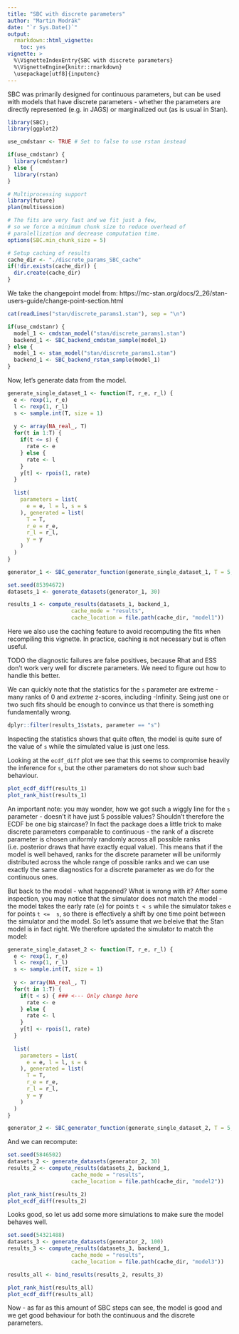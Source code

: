 ```yaml
---
title: "SBC with discrete parameters"
author: "Martin Modrák"
date: "`r Sys.Date()`"
output: 
  rmarkdown::html_vignette:
    toc: yes
vignette: >
  %\VignetteIndexEntry{SBC with discrete parameters}
  %\VignetteEngine{knitr::rmarkdown}
  \usepackage[utf8]{inputenc}
---
```


SBC was primarily designed for continuous parameters, but can be used
with models that have discrete parameters - whether the parameters
are directly represented (e.g. in JAGS) or marginalized out (as is usual in Stan).

```r
library(SBC); 
library(ggplot2)

use_cmdstanr <- TRUE # Set to false to use rstan instead

if(use_cmdstanr) {
  library(cmdstanr)
} else {
  library(rstan)
}

# Multiprocessing support
library(future)
plan(multisession)

# The fits are very fast and we fit just a few, 
# so we force a minimum chunk size to reduce overhead of
# paralellization and decrease computation time.
options(SBC.min_chunk_size = 5)

# Setup caching of results
cache_dir <- "./discrete_params_SBC_cache"
if(!dir.exists(cache_dir)) {
  dir.create(cache_dir)
}

```

We take the changepoint model from:
https://mc-stan.org/docs/2_26/stan-users-guide/change-point-section.html

```r
cat(readLines("stan/discrete_params1.stan"), sep = "\n")
```

```r
if(use_cmdstanr) {
  model_1 <- cmdstan_model("stan/discrete_params1.stan")
  backend_1 <- SBC_backend_cmdstan_sample(model_1)
} else {
  model_1 <- stan_model("stan/discrete_params1.stan")
  backend_1 <- SBC_backend_rstan_sample(model_1)
}
```

Now, let's generate data from the model.

```r
generate_single_dataset_1 <- function(T, r_e, r_l) {
  e <- rexp(1, r_e)
  l <- rexp(1, r_l)
  s <- sample.int(T, size = 1)
  
  y <- array(NA_real_, T)
  for(t in 1:T) {
    if(t <= s) {
      rate <- e
    } else {
      rate <- l
    }
    y[t] <- rpois(1, rate) 
  }
  
  list(
    parameters = list(
      e = e, l = l, s = s
    ), generated = list(
      T = T,
      r_e = r_e,
      r_l = r_l,
      y = y
    )
  )
}

generator_1 <- SBC_generator_function(generate_single_dataset_1, T = 5, r_e = 0.5, r_l = 0.1)
```


```r
set.seed(85394672)
datasets_1 <- generate_datasets(generator_1, 30)

```

```r
results_1 <- compute_results(datasets_1, backend_1, 
                    cache_mode = "results", 
                    cache_location = file.path(cache_dir, "model1"))
```

Here we also use the caching feature to avoid recomputing the fits when recompiling this vignette. 
In practice, caching is not necessary but is often useful.

TODO the diagnostic failures are false positives, because Rhat and ESS don't work very well for discrete parameters.
We need to figure out how to handle this better.

We can quickly note that the statistics for the `s` parameter are extreme - many ranks of 0 and _extreme_ z-scores, including -Infinity. Seing just one or two such fits should be enough to convince us that there is something fundamentally wrong.

```r
dplyr::filter(results_1$stats, parameter == "s") 
```


Inspecting the statistics shows that quite often, the model is quite sure of the value of `s` while the simulated value is just one less. 

Looking at the `ecdf_diff` plot we see that this seems to compromise heavily the inference for `s`, but the other parameters do not show such bad behaviour.

```r
plot_ecdf_diff(results_1)
plot_rank_hist(results_1)
```

An important note: you may wonder, how we got such a wiggly line for the `s` parameter - doesn't it
have just 5 possible values? Shouldn't therefore the ECDF be one big staircase? 
In fact the package does a little trick to make discrete parameters comparable to
continuous - the rank of a discrete parameter is chosen uniformly randomly across
all possible ranks (i.e. posterior draws that have exactly equal value). This 
means that if the model is well behaved, ranks for the discrete parameter will
be uniformly distributed across the whole range of possible ranks and we can
use exactly the same diagnostics for a discrete parameter as we do for the 
continuous ones.

But back to the model - what happened? What is wrong with it? After some inspection, you may notice that the simulator does not match the model - the model takes the early rate (`e`) for points `t < s` while the simulator takes `e` for points `t <=  s`, so there is effectively a shift by one time point between the simulator and the model. So let's assume that we beleive that the Stan model is in fact right. We therefore updated the simulator to match the model:


```r
generate_single_dataset_2 <- function(T, r_e, r_l) {
  e <- rexp(1, r_e)
  l <- rexp(1, r_l)
  s <- sample.int(T, size = 1)
  
  y <- array(NA_real_, T)
  for(t in 1:T) {
    if(t < s) { ### <--- Only change here
      rate <- e
    } else {
      rate <- l
    }
    y[t] <- rpois(1, rate) 
  }
  
  list(
    parameters = list(
      e = e, l = l, s = s
    ), generated = list(
      T = T,
      r_e = r_e,
      r_l = r_l,
      y = y
    )
  )
}

generator_2 <- SBC_generator_function(generate_single_dataset_2, T = 5, r_e = 0.5, r_l = 0.1)
```

And we can recompute:


```r
set.seed(5846502)
datasets_2 <- generate_datasets(generator_2, 30)
results_2 <- compute_results(datasets_2, backend_1, 
                    cache_mode = "results", 
                    cache_location = file.path(cache_dir, "model2"))
```

```r
plot_rank_hist(results_2)
plot_ecdf_diff(results_2)
```


Looks good, so let us add some more simulations to make sure the model behaves well.

```r
set.seed(54321488)
datasets_3 <- generate_datasets(generator_2, 100)
results_3 <- compute_results(datasets_3, backend_1, 
                    cache_mode = "results", 
                    cache_location = file.path(cache_dir, "model3"))

results_all <- bind_results(results_2, results_3)
```

```r
plot_rank_hist(results_all)
plot_ecdf_diff(results_all)
```


Now - as far as this amount of SBC steps can see, the model is good and we get good behaviour for both the continuous and the discrete parameters.

